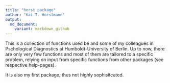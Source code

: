 ```yaml
---
title: "horst package"
author: "Kai T. Horstmann"
output:
  md_document:
    variant: markdown_github
---
```


<!-- README.md is generated from README.Rmd. Please edit that file -->



This is a collection of functions used be and some of my colleagues in Pschological Diagnostics at Humboldt-University of Berlin.
Up to now, there are only very few functions and most of them are tailored to a specific problem, relying on input from specific functions from other packages (see respective help-pages). 

It is also my first package, thus not highly sophisitcated.
